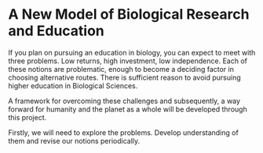 # A New Model of Biological Research and Education

If you plan on pursuing an education in biology, you can expect to meet with three problems. Low returns, high investment, low independence. Each of these notions are problematic, enough to become a deciding factor in choosing alternative routes. There is sufficient reason to avoid pursuing higher education in Biological Sciences.

A framework for overcoming these challenges and subsequently, a way forward for humanity and the planet as a whole will be developed through this project.

Firstly, we will need to explore the problems. Develop understanding of them and revise our notions periodically.
